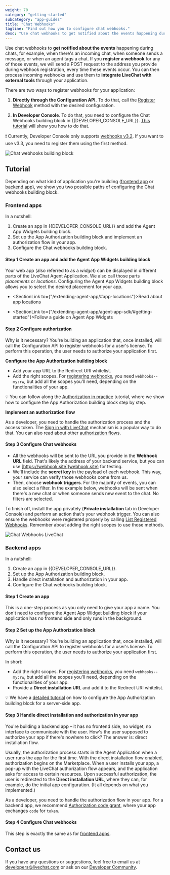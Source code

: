 ```yaml
---
weight: 70
category: "getting-started"
subcategory: "app-guides"
title: "Chat Webhooks"
tagline: "Find out how you to configure chat webhooks."
desc: "Use chat webhooks to get notified about the events happening during chats, for example, when there is an incoming chat, when someone sends a message, or when an agent tags a chat."
---
```


Use chat webhooks to **get notified about the events** happening during chats, for example, when there's an incoming chat, when someone sends a message, or when an agent tags a chat. If you **register a webhook** for any of those events, we will send a POST request to the address you provide during webhook registration, every time these events occur. You can then process incoming webhooks and use them to **integrate LiveChat with external tools** through your application.

There are two ways to register webhooks for your application:

1. **Directly through the Configuration API.** To do that, call the [Register Webhook](/management/configuration-api/#register-webhook) method with the desired configuration.

2. **In Developer Console**. To do that, you need to configure the Chat Webhooks building block in {{DEVELOPER_CONSOLE_URL}}. [This tutorial](#tutorial) will show you how to do that.
  
  ❗️ Currently, Developer Console only supports [webhooks v3.2](/management/configuration-api/#webhooks). If you want to use v3.3, you need to register them using the first method.

![Chat webhooks building block](livechat-chat-webhooks.png)

## Tutorial

Depending on what kind of application you're building ([frontend app](#frontend-apps) or [backend app](#backend-apps)), we show you two possible paths of configuring the Chat webhooks building block.

### Frontend apps

In a nutshell:

1. Create an app in {{DEVELOPER_CONSOLE_URL}} and add the Agent App Widgets building block.
2. Set up the App Authorization building block and implement an authorization flow in your app.
3. Configure the Chat webhooks building block.

#### Step 1 Create an app and add the Agent App Widgets building block

Your web app (also referred to as a *widget*) can be displayed in different parts of the LiveChat Agent Application. We also call those parts *placements* or *locations*. Configuring the Agent App Widgets building block allows you to select the desired placement for your app.

- <SectionLink to={"/extending-agent-app/#app-locations"}>Read about app locations</SectionLink>

- <SectionLink to={"/extending-agent-app/agent-app-sdk/#getting-started"}>Follow a guide on Agent App Widgets</SectionLink>

#### Step 2 Configure authorization

Why is it necessary? You're building an application that, once installed, will call the Configuration API to register webhooks for a user's license. To perform this operation, the user needs to authorize your application first.

**Configure the App Authorization building block**
   - Add your app URL to the Redirect URI whitelist.
   - Add the right scopes. For [registering webhooks](/management/configuration-api/#register-webhook), you need `webhooks--my:rw`, but add all the scopes you'll need, depending on the functionalities of your app.
   
   💡 You can follow along the [Authorization in practice](/getting-started/authorization/authorization-in-practice/) tutorial, where we show how to configure the App Authorization building block step by step.

**Implement an authorization flow**

As a developer, you need to handle the authorization process and the access token. The [Sign in with LiveChat](/authorization/sign-in-with-livechat/) mechanism is a popular way to do that. You can also read about other [authorization flows](/authorization/authorizing-api-calls/#agent-authorization-flows).

#### Step 3 Configure Chat webhooks

- All the webhooks will be sent to the URL you provide in the **Webhook URL** field. That's likely the address of your backend service, but you can use [https://webhook.site](webhook.site) for testing.
- We'll include the **secret key** in the payload of each webhook. This way, your service can verify those webhooks come from us.
- Then, choose **webhook triggers**. For the majority of events, you can also select a filter. In the example below, webhooks will be sent when there's a new chat or when someone sends new event to the chat. No filters are selected.

To finish off, install the app privately (**Private installation** tab in Developer Console) and perform an action that's your webhook trigger. You can also ensure the webhooks were registered properly by calling [List Registered Webhooks](/management/configuration-api/#list-registered-webhooks). Remember about adding the right scopes to use those methods.

![Chat Webhooks LiveChat](./chat-webhooks-block-2x-livechat.png)

### Backend apps

In a nutshell:

1. Create an app in {{DEVELOPER_CONSOLE_URL}}.
2. Set up the App Authorization building block.
3. Handle direct installation and authorization in your app.
4. Configure the Chat webhooks building block.

#### Step 1 Create an app

This is a one-step process as you only need to give your app a name. You don't need to configure the Agent App Widget building block if your application has no frontend side and only runs in the background.

#### Step 2 Set up the App Authorization block

Why is it necessary? You're building an application that, once installed, will call the Configuration API to register webhooks for a user's license. To perform this operation, the user needs to authorize your application first.

In short:

- Add the right scopes. For [registering webhooks](/management/configuration-api/#register-webhook), you need `webhooks--my:rw`, but add all the scopes you'll need, depending on the functionalities of your app.
- Provide a **Direct installation URL** and add it to the Redirect URI whitelist.

💡 We have a [detailed tutorial](/getting-started/authorization/authorization-in-practice/) on how to configure the App Authorization building block for a server-side app. 

#### Step 3 Handle direct installation and authorization in your app

You're building a backend app – it has no frontend side, no widget, no interface to communicate with the user. How's the user supposed to authorize your app if there's nowhere to click? The answer is: direct installation flow.

Usually, the authorization process starts in the Agent Application when a user runs the app for the first time. With the direct installation flow enabled, authorization begins on the Marketplace. When a user installs your app, a pop-up with the LiveChat authorization flow appears, and the application asks for access to certain resources. Upon successful authorization, the user is redirected to the **Direct installation URL**, where they can, for example, do the initial app configuration. (It all depends on what you implemented.)

As a developer, you need to handle the authorization flow in your app. For a backend app, we recommend [Authorization code grant](/authorization/authorizing-api-calls/#authorization-code-grant), where your app exchanges `code` for `token`.

#### Step 4 Configure Chat webhooks

This step is exactly the same as for [frontend apps](#3-configure-chat-webhooks).

## Contact us

If you have any questions or suggestions, feel free to email us at [developers@livechat.com](mailto:developers@livechat.com) or ask on our <a href="https://www.livechat.com/community/" target="_blank">Developer Community</a>.
